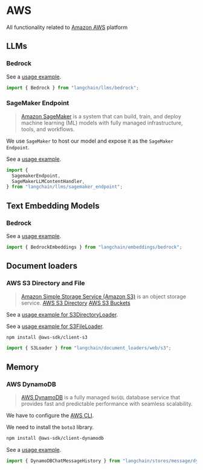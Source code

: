 # AWS

All functionality related to [Amazon AWS](https://aws.amazon.com/) platform

## LLMs

### Bedrock

See a [usage example](/docs/integrations/llms/bedrock).

```typescript
import { Bedrock } from "langchain/llms/bedrock";
```

### SageMaker Endpoint

>[Amazon SageMaker](https://aws.amazon.com/sagemaker/) is a system that can build, train, and deploy machine learning (ML) models with fully managed infrastructure, tools, and workflows.

We use `SageMaker` to host our model and expose it as the `SageMaker Endpoint`.

See a [usage example](/docs/integrations/llms/sagemaker).

```typescript
import {
  SagemakerEndpoint,
  SageMakerLLMContentHandler,
} from "langchain/llms/sagemaker_endpoint";
```

## Text Embedding Models

### Bedrock

See a [usage example](/docs/integrations/text_embedding/bedrock).
```typescript
import { BedrockEmbeddings } from "langchain/embeddings/bedrock";
```

## Document loaders

### AWS S3 Directory and File
>[Amazon Simple Storage Service (Amazon S3)](https://docs.aws.amazon.com/AmazonS3/latest/userguide/using-folders.html) is an object storage service.
>[AWS S3 Directory](https://docs.aws.amazon.com/AmazonS3/latest/userguide/using-folders.html)
>[AWS S3 Buckets](https://docs.aws.amazon.com/AmazonS3/latest/userguide/UsingBucket.html)

See a [usage example for S3DirectoryLoader](/docs/integrations/document_loaders/aws_s3_directory).

See a [usage example for S3FileLoader](/docs/integrations/document_loaders/aws_s3_file).

```bash npm2yarn
npm install @aws-sdk/client-s3
```

```typescript
import { S3Loader } from "langchain/document_loaders/web/s3";
```

## Memory

### AWS DynamoDB

>[AWS DynamoDB](https://awscli.amazonaws.com/v2/documentation/api/latest/reference/dynamodb/index.html) 
> is a fully managed `NoSQL` database service that provides fast and predictable performance with seamless scalability.
 
We have to configure the [AWS CLI](https://docs.aws.amazon.com/cli/latest/userguide/cli-chap-configure.html). 

We need to install the `boto3` library.

```bash npm2yarn
npm install @aws-sdk/client-dynamodb
```

See a [usage example](/docs/integrations/memory/aws_dynamodb).

```typescript
import { DynamoDBChatMessageHistory } from "langchain/stores/message/dynamodb";
```
